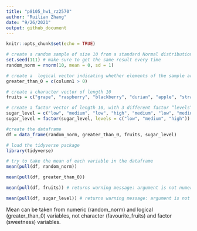 ```yaml
---
title: "p8105_hw1_rz2570"
author: "Ruilian Zhang"
date: "9/26/2021"
output: github_document
---
```


```r
knitr::opts_chunk$set(echo = TRUE)
```

```r
# create a random sample of size 10 from a standard Normal distribution
set.seed(111) # make sure to get the same result every time
random_norm = rnorm(10, mean = 0, sd = 1)

# create a  logical vector indicating whether elements of the sample are greater than 0
greater_than_0 = c(column1 > 0)

# create a character vector of length 10
fruits = c("grape", "raspberry", "blackberry", "durian", "apple", "strawberry", "mango", "blueberry", "banana", "avocado")

# create a factor vector of length 10, with 3 different factor “levels”
sugar_level = c("low", "medium", "low", "high", "medium", "low", "medium", "high", "high", "low")
sugar_level = factor(sugar_level, levels = c("low", "medium", "high"))

#create the dataframe
df = data_frame(random_norm, greater_than_0, fruits, sugar_level)
```

```r
# load the tidyverse package
library(tidyverse)

# try to take the mean of each variable in the dataframe
mean(pull(df, random_norm))

mean(pull(df, greater_than_0))

mean(pull(df, fruits)) # returns warning message: argument is not numeric or logical: returning NA

mean(pull(df, sugar_level)) # returns warning message: argument is not numeric or logical: returning NA
```

Mean can be taken from numeric (random_norm) and logical (greater_than_0) variables, not character (favourite_fruits) and factor (sweetness) variables.

```r

```


